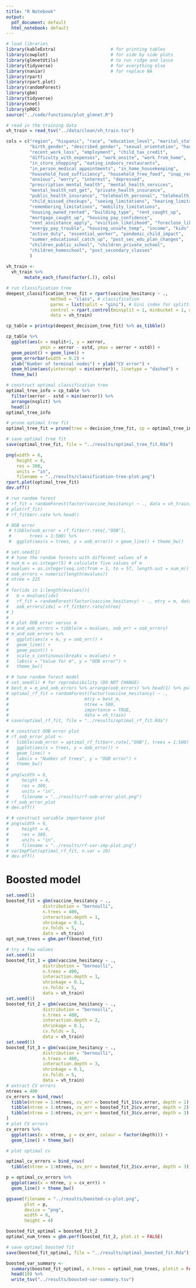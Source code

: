 ```yaml
---
title: "R Notebook"
output:
  pdf_document: default
  html_notebook: default
---
```


```r
# load libraries
library(kableExtra)                     # for printing tables
library(cowplot)                        # for side by side plots
library(glmnetUtils)                    # to run ridge and lasso
library(tidyverse)                      # for everything else
library(naniar)                         # for replace NA 
library(rpart)
library(rpart.plot)
library(randomForest)
library(gbm)
library(tidyverse)
library(nnet)
library(pROC)
source("../code/functions/plot_glmnet.R")   
```

```r
# read in the training data
vh_train = read_tsv("../data/clean/vh_train.tsv")

cols = c("region", "hispanic", "race", "education_level", "marital_status", 
         "birth_gender", "described_gender", "sexual_orientation", "had_covid", 
         "recent_work_loss", "employment", "child_tax_credit", 
         "difficulty_with_expenses", "work_onsite", "work_from_home", 
         "in_store_shopping", "eating_indoors_restaurants", 
         "in_person_medical_appointments", "in_home_housekeeping", 
         "household_food_sufficiency", "household_free_food", "snap_receipt",
         "anxious", "worry", "interest", "depressed", 
         "prescription_mental_health", "mental_health_services", 
         "mental_health_not_get", "private_health_insurance", 
         "public_health_insurance", "telehealth_personal", "telehealth_child",
         "child_missed_checkups", "seeing_limitations", "hearing_limitations", 
         "remembering_limitations", "mobility_limitations", 
         "housing_owned_rented", "building_type", "rent_caught_up", 
         "mortgage_caught_up", "housing_pay_confidence", 
         "rent_assistance_apply", "eviction_likelihood", "foreclose_likelihood",
         "energy_pay_trouble", "housing_unsafe_temp", "income", "kids", 
         "active_duty", "essential_worker", "pandemic_child_impact", 
         "summer_educational_catch_up", "post_sec_edu_plan_changes", 
         "children_public_school", "children_private_school", 
         "children_homeschool", "post_secondary_classes"
         )
  
vh_train <-
  vh_train %>%
       mutate_each_(funs(factor(.)), cols)

# run classification tree 
deepest_classification_tree_fit = rpart(vaccine_hesitancy ~ .,
                 method = "class", # classification
                 parms = list(split = "gini"), # Gini index for splitting 
                 control = rpart.control(minsplit = 1, minbucket = 1, cp = 0),
                 data = vh_train)

cp_table = printcp(deepest_decision_tree_fit) %>% as_tibble()

cp_table %>%
  ggplot(aes(x = nsplit+1, y = xerror,
             ymin = xerror - xstd, ymax = xerror + xstd)) +
  geom_point() + geom_line() +
  geom_errorbar(width = 0.2) +
  xlab("Number of terminal nodes") + ylab("CV error") +
  geom_hline(aes(yintercept = min(xerror)), linetype = "dashed") +
  theme_bw()

# construct optimal classification tree
optimal_tree_info = cp_table %>%
  filter(xerror - xstd < min(xerror)) %>%
  arrange(nsplit) %>%
  head(1)
optimal_tree_info

# prune optimal tree fit
optimal_tree_fit = prune(tree = decision_tree_fit, cp = optimal_tree_info$CP)

# save optimal tree fit
save(optimal_tree_fit, file = "../results/optimal_tree_fit.Rda")

png(width = 6, 
    height = 4,
    res = 300,
    units = "in", 
    filename = "../results/classification-tree-plot.png")
rpart.plot(optimal_tree_fit)
dev.off()
```
```r
# run random forest
# rf_fit = randomForest(factor(vaccine_hesitancy) ~ ., data = vh_train)
# plot(rf_fit)
# rf_fit$err.rate %>% head()
```
```r
# OOB error
 # tibble(oob_error = rf_fit$err.rate[,"OOB"],
 #       trees = 1:500) %>%
 #  ggplot(aes(x = trees, y = oob_error)) + geom_line() + theme_bw()
```
```r
# set.seed(1)
# # tune the random forests with different values of m
# num_m = as.integer(5) # calculate five values of m 
# mvalues = as.integer(seq.int(from = 1, to = 57, length.out = num_m)) 
# oob_errors = numeric(length(mvalues))
# ntree = 225
# 
# for(idx in 1:length(mvalues)){
#   m = mvalues[idx]
#   rf_fit = randomForest(factor(vaccine_hesitancy) ~ ., mtry = m, data = vh_train)
#   oob_errors[idx] = rf_fit$err.rate[ntree]
# }
# 
# # plot OOB error versus m
# m_and_oob_errors = tibble(m = mvalues, oob_err = oob_errors)
# m_and_oob_errors %>%
#   ggplot(aes(x = m, y = oob_err)) +
#   geom_line() +
#   geom_point() +
#   scale_x_continuous(breaks = mvalues) +
#   labs(x = "Value for m", y = "OOB error") +
#   theme_bw()
```

```r
# # tune random forest model
# set.seed(1) # for reproducibility (DO NOT CHANGE)
# best_m = m_and_oob_errors %>% arrange(oob_errors) %>% head(1) %>% pull(m)
# optimal_rf_fit = randomForest(factor(vaccine_hesitancy) ~ ., 
#                             mtry = best_m, 
#                             ntree = 500,
#                             importance = TRUE, 
#                             data = vh_train)
# save(optimal_rf_fit, file = "../results/optimal_rf_fit.Rda")
```

```r
# # construct OOB error plot
# rf_oob_error_plot <-
#   tibble(oob_error = optimal_rf_fit$err.rate[,"OOB"], trees = 1:500) %>%
#   ggplot(aes(x = trees, y = oob_error)) +
#   geom_line() +
#   labs(x = "Number of trees", y = "OOB error") +
#   theme_bw()
# 
# png(width = 6, 
#     height = 4,
#     res = 300,
#     units = "in", 
#     filename = "../results/rf-oob-error-plot.png")
# rf_oob_error_plot
# dev.off()
```

```r
# # construct variable importance plot
# png(width = 6, 
#     height = 4,
#     res = 300,
#     units = "in", 
#     filename = "../results/rf-var-imp-plot.png")
# varImpPlot(optimal_rf_fit, n.var = 10)
# dev.off()
```

# Boosted model

```r
set.seed(1)
boosted_fit = gbm(vaccine_hesitancy ~ .,
              distribution = "bernoulli",
              n.trees = 400,
              interaction.depth = 1,
              shrinkage = 0.1,
              cv.folds = 5,
              data = vh_train)
opt_num_trees = gbm.perf(boosted_fit)

# try a few values
set.seed(1)
boosted_fit_1 = gbm(vaccine_hesitancy ~ .,
              distribution = "bernoulli",
              n.trees = 400,
              interaction.depth = 1,
              shrinkage = 0.1,
              cv.folds = 5,
              data = vh_train)
set.seed(1)
boosted_fit_2 = gbm(vaccine_hesitancy ~ .,
              distribution = "bernoulli",
              n.trees = 400,
              interaction.depth = 2,
              shrinkage = 0.1,
              cv.folds = 5,
              data = vh_train)
set.seed(1)
boosted_fit_3 = gbm(vaccine_hesitancy ~ .,
              distribution = "bernoulli",
              n.trees = 400,
              interaction.depth = 3,
              shrinkage = 0.1,
              cv.folds = 5,
              data = vh_train)
# extract CV errors
ntrees = 400
cv_errors = bind_rows(
  tibble(ntree = 1:ntrees, cv_err = boosted_fit_1$cv.error, depth = 1),
  tibble(ntree = 1:ntrees, cv_err = boosted_fit_2$cv.error, depth = 2),
  tibble(ntree = 1:ntrees, cv_err = boosted_fit_3$cv.error, depth = 3)
)
# plot CV errors
cv_errors %>%
  ggplot(aes(x = ntree, y = cv_err, colour = factor(depth))) +
  geom_line() + theme_bw()

# plot optimal cv

optimal_cv_errors = bind_rows(
  tibble(ntree = 1:ntrees, cv_err = boosted_fit_2$cv.error, depth = 3))

p = optimal_cv_errors %>%
  ggplot(aes(x = ntree, y = cv_err)) +
  geom_line() + theme_bw()

ggsave(filename = "../results/boosted-cv-plot.png", 
       plot = p, 
       device = "png", 
       width = 6, 
       height = 4)
```

```r
boosted_fit_optimal = boosted_fit_2
optimal_num_trees = gbm.perf(boosted_fit_2, plot.it = FALSE)

# save optimal boosted fit
save(boosted_fit_optimal, file = "../results/optimal_boosted_fit.Rda")

boosted_var_summary <-
  summary(boosted_fit_optimal, n.trees = optimal_num_trees, plotit = FALSE) %>%
  head(10) %>%
  write_tsv("../results/boosted-var-summary.tsv")
```

